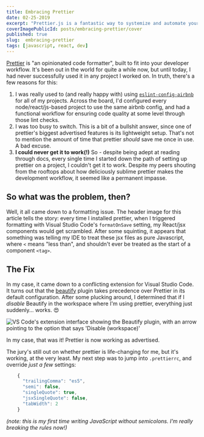 ```yaml
---
title: Embracing Prettier
date: 02-25-2019
excerpt: "Prettier.js is a fantastic way to systemize and automate your project's code style."
coverImagePublicId: posts/embracing-prettier/cover
published: true
slug:  embracing-prettier
tags: [javascript, react, dev]
---
```


[Prettier](https://prettier.io/) is "an opinionated code formatter", built to fit into your developer workflow. It's been out in the world for quite a while now, but until today, I had never successfully used it in any project I worked on. In truth, there's a few reasons for this:

1. I was really used to (and really happy with) using [`eslint-config-airbnb`](https://www.npmjs.com/package/eslint-config-airbnb) for all of my projects. Across the board, I'd configured every node/react/js-based project to use the same airbnb config, and had a functional workflow for ensuring code quality at some level through those lint checks.
1. I was too busy to switch. This is a bit of a bullshit answer, since one of prettier's biggest advertised features is its lightweight setup. That's not to mention the amount of time that prettier _should_ save me once in use. A bad excuse.
1. **I could never get it to work(!)** So - despite being adept at reading through docs, every single time I started down the path of setting up prettier on a project, I couldn't get it to work. Despite my peers shouting from the rooftops about how deliciously sublime prettier makes the development workflow, it seemed like a permanent impasse.

## So what was the problem, then?

Well, it all came down to a formatting issue. The header image for this article tells the story: every time I installed prettier, when I triggered formatting with Visual Studio Code's `formatOnSave` setting, my React/jsx components would get scrambled. After some squinting, it appears that something was telling my IDE to treat these jsx files as pure Javascript, where `<` means "less than", and shouldn't ever be treated as the start of a component `<tag>`.

## The Fix

In my case, it came down to a conflicting extension for Visual Studio Code. It turns out that the [beautify](https://marketplace.visualstudio.com/items?itemName=HookyQR.beautify) plugin takes precedence over Prettier in its default configuration. After some plucking around, I determined that if I _disable_ Beautify in the workspace where I'm using prettier, everything just suddenly... works. 😍

<Image
  publicId="posts/embracing-prettier/disable-beautify"
  alt="VS Code's extension interface showing the Beautify plugin, with an arrow pointing to the option that says 'Disable (workspace)'"
  caption="Disable beautify in your project workspace, and everything gets better"
/>

In my case, that was it! Prettier is now working as advertised.

The jury's still out on whether prettier is life-changing for me, but it's working, at the very least. My next step was to jump into `.prettierrc`, and override _just a few_ settings:

```js
    {
      "trailingComma": "es5",
      "semi": false,
      "singleQuote": true,
      "jsxSingleQuote": false,
      "tabWidth": 2
    }
```

_(note: this is my first time writing JavaScript without semicolons. I'm really breaking the rules now!)_
